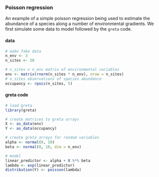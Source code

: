### Poisson regression

An example of a simple poisson regression being used to estimate the abundance of a species along a number of environmental gradients. We first simulate some data to model followed by the `greta` code.

#### data
```r
# make fake data
n_env <- 3
n_sites <- 20

# n_sites x n_env matrix of environmental variables
env <- matrix(rnorm(n_sites * n_env), nrow = n_sites) 
# n_sites observations of species abundance
occupancy <- rpois(n_sites, 5) 
```

#### greta code
```r
# load greta
library(greta)

# create matrices to greta arrays
X <- as_data(env)
Y <- as_data(occupancy)

# create greta arrays for random variables
alpha <- normal(0, 10)
beta <- normal(0, 10, dim = n_env)

# model
linear_predictor <- alpha + X %*% beta
lambda <- exp(linear_predictor)
distribution(Y) <- poisson(lambda)
```
